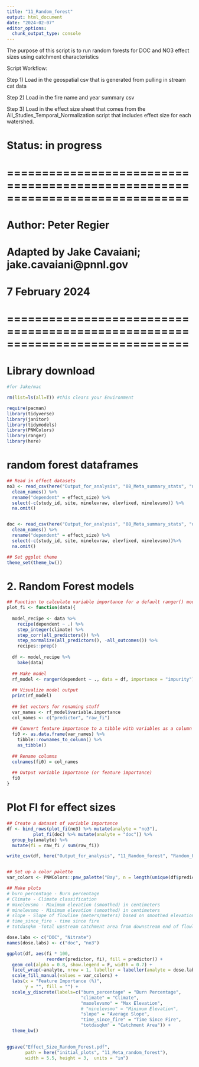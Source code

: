 ```yaml
---
title: "11_Random_forest"
output: html_document
date: "2024-02-07"
editor_options: 
  chunk_output_type: console
---
```


The purpose of this script is to run random forests for DOC and NO3 effect sizes using catchment characteristics

Script Workflow:

Step 1) Load in the geospatial csv that is generated from pulling in stream cat data

Step 2) Load in the fire name and year summary csv

Step 3) Load in the effect size sheet that comes from the All_Studies_Temporal_Normalization script that includes effect size for each watershed. 




# Status: in progress

# ==============================================================================
# Author: Peter Regier

# Adapted by Jake Cavaiani; jake.cavaiani@pnnl.gov

# 7 February 2024
# ==============================================================================

# Library download # 
```r
#for Jake/mac

rm(list=ls(all=T)) #this clears your Environment

require(pacman)
library(tidyverse)
library(janitor)
library(tidymodels)
library(PNWColors)
library(ranger)
library(here)

```

# random forest dataframes # 
```r
## Read in effect datasets
no3 <- read_csv(here("Output_for_analysis", "08_Meta_summary_stats", "no3_meta_random_forest.csv"), na = c('-9999', 'N/A')) %>% 
  clean_names() %>% 
  rename("dependent" = effect_size) %>% 
  select(-c(study_id, site, minelevraw, elevfixed, minelevsmo)) %>% 
  na.omit()


doc <- read_csv(here("Output_for_analysis", "08_Meta_summary_stats", "doc_meta_random_forest.csv"), na = c('-9999', 'N/A')) %>% 
  clean_names() %>% 
  rename("dependent" = effect_size) %>% 
  select(-c(study_id, site, minelevraw, elevfixed, minelevsmo))%>% 
  na.omit()

## Set ggplot theme
theme_set(theme_bw())

```

# 2. Random Forest models 
```r
## Function to calculate variable importance for a default ranger() model
plot_fi <- function(data){
  
  model_recipe <- data %>% 
    recipe(dependent ~ .) %>% 
    step_integer(climate) %>% 
    step_corr(all_predictors()) %>% 
    step_normalize(all_predictors(), -all_outcomes()) %>% 
    recipes::prep()
  
  df <- model_recipe %>% 
    bake(data)
  
  ## Make model
  rf_model <- ranger(dependent ~ ., data = df, importance = "impurity")
  
  ## Visualize model output
  print(rf_model)
  
  ## Set vectors for renaming stuff
  var_names <- rf_model$variable.importance
  col_names <- c("predictor", "raw_fi")
  
  ## Convert feature importance to a tibble with variables as a column
  fi0 <- as.data.frame(var_names) %>% 
    tibble::rownames_to_column() %>% 
    as_tibble()
  
  ## Rename columns
  colnames(fi0) = col_names
  
  ## Output variable importance (or feature importance)
  fi0
}


```

# Plot FI for effect sizes
```r
## Create a dataset of variable importance
df <- bind_rows(plot_fi(no3) %>% mutate(analyte = "no3"), 
          plot_fi(doc) %>% mutate(analyte = "doc")) %>% 
  group_by(analyte) %>% 
  mutate(fi = raw_fi / sum(raw_fi))

write_csv(df, here("Output_for_analysis", "11_Random_forest", "Random_Forest_Effect_Size_Fig_data.csv"))


## Set up a color palette
var_colors <- PNWColors::pnw_palette("Bay", n = length(unique(df$predictor)))

## Make plots
# burn_percentage - Burn percentage 
# Climate - Climate classification 
# maxelevsmo - Maximum elevation (smoothed) in centimeters
# minelevsmo - Minimum elevation (smoothed) in centimeters
# slope - Slope of flowline (meters/meters) based on smoothed elevations
# time_since_fire - time since fire 
# totdasqkm -Total upstream catchment area from downstream end of flowline.

dose.labs <- c("DOC", "Nitrate")
names(dose.labs) <- c("doc", "no3")

ggplot(df, aes(fi * 100, 
               reorder(predictor, fi), fill = predictor)) + 
  geom_col(alpha = 0.8, show.legend = F, width = 0.7) + 
  facet_wrap(~analyte, nrow = 1, labeller = labeller(analyte = dose.labs)) + 
  scale_fill_manual(values = var_colors) + 
  labs(x = "Feature Importance (%)", 
       y = "", fill = "") +
  scale_y_discrete(labels=c("burn_percentage" = "Burn Percentage", 
                            "climate" = "Climate",
                            "maxelevsmo" = "Max Elevation",
                            # "minelevsmo" = "Minimum Elevation",
                            "slope" = "Average Slope",
                            "time_since_fire" = "Time Since Fire",
                            "totdasqkm" = "Catchment Area")) +
  theme_bw()
                            

ggsave("Effect_Size_Random_Forest.pdf",
       path = here("initial_plots", "11_Meta_random_forest"),
       width = 5.5, height = 3,  units = "in")


```








